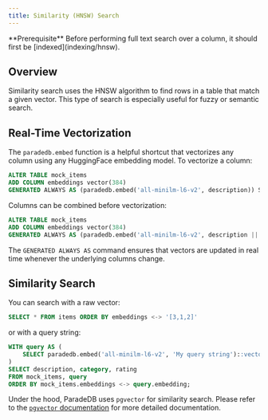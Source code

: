 ```yaml
---
title: Similarity (HNSW) Search
---
```


<Info>
  **Prerequisite** Before performing full text search over a column, it should
  first be [indexed](indexing/hnsw).
</Info>

## Overview

Similarity search uses the HNSW algorithm to find rows in a table that match a given vector.
This type of search is especially useful for fuzzy or semantic search.

## Real-Time Vectorization

The `paradedb.embed` function is a helpful shortcut that vectorizes any column using any HuggingFace
embedding model. To vectorize a column:

```sql
ALTER TABLE mock_items
ADD COLUMN embeddings vector(384)
GENERATED ALWAYS AS (paradedb.embed('all-minilm-l6-v2', description)) STORED;
```

Columns can be combined before vectorization:

```sql
ALTER TABLE mock_items
ADD COLUMN embeddings vector(384)
GENERATED ALWAYS AS (paradedb.embed('all-minilm-l6-v2', description || ' ' || category)) STORED;
```

The `GENERATED ALWAYS AS` command ensures that vectors are updated in real time whenever the underlying
columns change.

## Similarity Search

You can search with a raw vector:

```sql
SELECT * FROM items ORDER BY embeddings <-> '[3,1,2]'
```

or with a query string:

```sql
WITH query AS (
    SELECT paradedb.embed('all-minilm-l6-v2', 'My query string')::vector AS embedding
)
SELECT description, category, rating
FROM mock_items, query
ORDER BY mock_items.embeddings <-> query.embedding;
```

Under the hood, ParadeDB uses `pgvector` for similarity search. Please refer to the
[`pgvector` documentation](https://github.com/pgvector/pgvector) for more detailed documentation.
